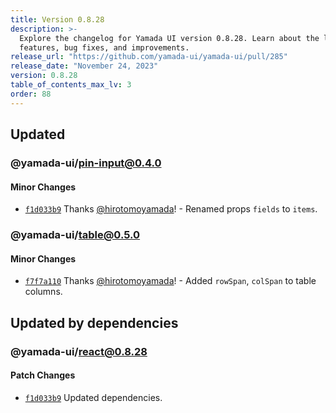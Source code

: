 ```yaml
---
title: Version 0.8.28
description: >-
  Explore the changelog for Yamada UI version 0.8.28. Learn about the latest
  features, bug fixes, and improvements.
release_url: "https://github.com/yamada-ui/yamada-ui/pull/285"
release_date: "November 24, 2023"
version: 0.8.28
table_of_contents_max_lv: 3
order: 88
---
```


## Updated

### @yamada-ui/pin-input@0.4.0

#### Minor Changes

- [`f1d033b9`](https://github.com/hirotomoyamada/yamada-ui/commit/f1d033b9da15321e5594dbca4a57d287265b0963) Thanks [@hirotomoyamada](https://github.com/hirotomoyamada)! - Renamed props `fields` to `items`.

### @yamada-ui/table@0.5.0

#### Minor Changes

- [`f7f7a110`](https://github.com/hirotomoyamada/yamada-ui/commit/f7f7a11084c88bc2c0941a53c277f3d4a6901d1a) Thanks [@hirotomoyamada](https://github.com/hirotomoyamada)! - Added `rowSpan`, `colSpan` to table columns.

## Updated by dependencies

### @yamada-ui/react@0.8.28

#### Patch Changes

- [`f1d033b9`](https://github.com/hirotomoyamada/yamada-ui/commit/f1d033b9da15321e5594dbca4a57d287265b0963) Updated dependencies.
